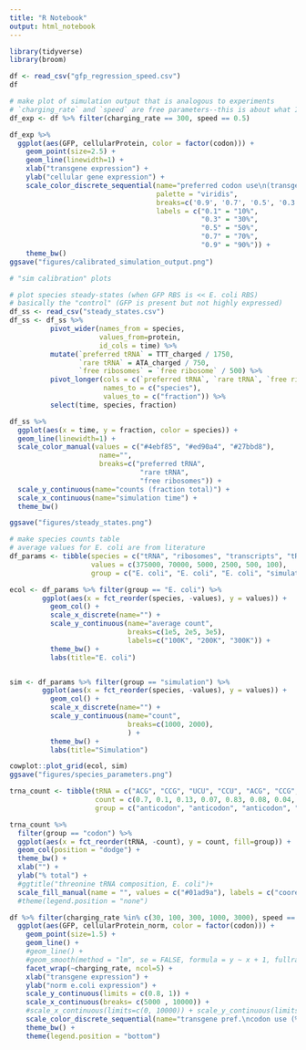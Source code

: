 ```yaml
---
title: "R Notebook"
output: html_notebook
---
```


```r
library(tidyverse)
library(broom)
```

```r
df <- read_csv("gfp_regression_speed.csv")
df
```
```r
# make plot of simulation output that is analogous to experiments
# `charging_rate` and `speed` are free parameters--this is about what I usually pick when I make this plot
df_exp <- df %>% filter(charging_rate == 300, speed == 0.5)

df_exp %>%
  ggplot(aes(GFP, cellularProtein, color = factor(codon))) +
    geom_point(size=2.5) + 
    geom_line(linewidth=1) +
    xlab("transgene expression") +
    ylab("cellular gene expression") +
    scale_color_discrete_sequential(name="preferred codon use\n(transgene)", 
                                    palette = "viridis",
                                    breaks=c('0.9', '0.7', '0.5', '0.3', '0.1'),
                                    labels = c("0.1" = "10%",
                                               "0.3" = "30%",
                                               "0.5" = "50%",
                                               "0.7" = "70%",
                                               "0.9" = "90%")) +
    theme_bw()
ggsave("figures/calibrated_simulation_output.png")
```

```r
# "sim calibration" plots

# plot species steady-states (when GFP RBS is << E. coli RBS)
# basically the "control" (GFP is present but not highly expressed)
df_ss <- read_csv("steady_states.csv")
df_ss <- df_ss %>% 
          pivot_wider(names_from = species, 
                      values_from=protein, 
                      id_cols = time) %>%
          mutate(`preferred tRNA` = TTT_charged / 1750,
                 `rare tRNA` = ATA_charged / 750,
                 `free ribosomes` = `free ribosome` / 500) %>%
          pivot_longer(cols = c(`preferred tRNA`, `rare tRNA`, `free ribosomes`), 
                       names_to = c("species"), 
                       values_to = c("fraction")) %>%
          select(time, species, fraction)

df_ss %>%
  ggplot(aes(x = time, y = fraction, color = species)) +
  geom_line(linewidth=1) + 
  scale_color_manual(values = c("#4ebf85", "#ed90a4", "#27bbd8"),
                      name="",
                      breaks=c("preferred tRNA",
                                "rare tRNA",
                                "free ribosomes")) +
  scale_y_continuous(name="counts (fraction total)") +
  scale_x_continuous(name="simulation time") +
  theme_bw()

ggsave("figures/steady_states.png")

# make species counts table
# average values for E. coli are from literature
df_params <- tibble(species = c("tRNA", "ribosomes", "transcripts", "tRNA", "ribosomes", "transcripts"),
                    values = c(375000, 70000, 5000, 2500, 500, 100),
                    group = c("E. coli", "E. coli", "E. coli", "simulation", "simulation", "simulation"))

ecol <- df_params %>% filter(group == "E. coli") %>%
        ggplot(aes(x = fct_reorder(species, -values), y = values)) +
          geom_col() +
          scale_x_discrete(name="") +
          scale_y_continuous(name="average count",
                             breaks=c(1e5, 2e5, 3e5),
                             labels=c("100K", "200K", "300K")) +
          theme_bw() +
          labs(title="E. coli")


sim <- df_params %>% filter(group == "simulation") %>%
        ggplot(aes(x = fct_reorder(species, -values), y = values)) +
          geom_col() +
          scale_x_discrete(name="") +
          scale_y_continuous(name="count",
                             breaks=c(1000, 2000),
                             ) +
          theme_bw() +
          labs(title="Simulation")

cowplot::plot_grid(ecol, sim)
ggsave("figures/species_parameters.png")
```
```r
trna_count <- tibble(tRNA = c("ACG", "CCG", "UCU", "CCU", "ACG", "CCG", "UCU", "CCU"),
                     count = c(0.7, 0.1, 0.13, 0.07, 0.83, 0.08, 0.04, 0.08),
                     group = c("anticodon", "anticodon", "anticodon", "anticodon", "codon", "codon", "codon", "codon"))

trna_count %>%
  filter(group == "codon") %>%
  ggplot(aes(x = fct_reorder(tRNA, -count), y = count, fill=group)) +
  geom_col(position = "dodge") +
  theme_bw() +
  xlab("") +
  ylab("% total") +
  #ggtitle("threonine tRNA composition, E. coli")+
  scale_fill_manual(name = "", values = c("#01ad9a"), labels = c("cooresponding codon use,\nhighly expressed genes"))
  #theme(legend.position = "none")
```


```r
df %>% filter(charging_rate %in% c(30, 100, 300, 1000, 3000), speed == 2) %>%
  ggplot(aes(GFP, cellularProtein_norm, color = factor(codon))) +
    geom_point(size=1.5) + 
    geom_line() +
    #geom_line() +
    #geom_smooth(method = "lm", se = FALSE, formula = y ~ x + 1, fullrange=TRUE) +
    facet_wrap(~charging_rate, ncol=5) +
    xlab("transgene expression") +
    ylab("norm e.coli expression") +
    scale_y_continuous(limits = c(0.8, 1)) +
    scale_x_continuous(breaks= c(5000 , 10000)) +
    #scale_x_continuous(limits=c(0, 10000)) + scale_y_continuous(limits=c(0.8, 1.0)) +
    scale_color_discrete_sequential(name="transgene pref.\ncodon use (%)", palette = "viridis") +
    theme_bw() +
    theme(legend.position = "bottom")
```

